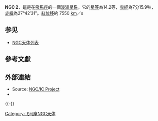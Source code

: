 {{Infobox galaxy
| name = [[NGC天體表|NGC]] 2
| image =[[File:NGC_0002_2MASS.jpg|180px]]
| caption = NGC 2 ([[2MASS|2MASS]])
| epoch = [[J2000|J2000]]
| type = Sab<ref name="ned">{{cite web
  | title=NASA/IPAC Extragalactic Database
  | work=Results for NGC 2
  | url=http://nedwww.ipac.caltech.edu/cgi-bin/nph-objsearch?objname=NGC+2&img_stamp=yes&extend=no
  | accessdate=2006-11-18
  | archive-date=2019-10-18
  | archive-url=https://web.archive.org/web/20191018180532/http://ned.ipac.caltech.edu/cgi-bin/nph-objsearch?objname=NGC+2&img_stamp=yes&extend=no
  | dead-url=no
  }}</ref>
| ra = {{RA|00|07|17.1}}<ref name="ned" />
| dec = {{DEC|+27|40|42}}<ref name="ned" />
| z = 0.025214<ref name=ned/>
| h_radial_v = {{nowrap|7559 [[Metre_per_second|km/s]]}}<ref name=ned/>
| dist_ly = 303 ± 25 M[[光年|ly]]<br/>{{nowrap|(93.1 ± 7.7 M[[秒差距|pc]])}}<ref name=ned-dist>{{cite web
  |title=Distance Results for NGC 0002
  |work=NASA/IPAC Extragalactic Database
  |url=http://nedwww.ipac.caltech.edu/cgi-bin/nDistance?name=NGC+0002
  |accessdate=2010-05-03
  |archive-date=2019-10-18
  |archive-url=https://web.archive.org/web/20191018180459/http://ned.ipac.caltech.edu/cgi-bin/nDistance?name=NGC+0002
  |dead-url=no
  }}</ref>
| appmag_v = +15.0<ref name="ned" />
| size_v = 1′.0 × 0′.6<ref name="ned" />
| constellation name = [[飛馬座|飛馬座]]
| notes = -
| names = [[烏普薩拉總目錄|UGC]] 59, PGC 567, [[星雲和星團總表|GC]] 6246 <ref name="ned" />
}}
'''NGC 2'''，這是在[[飛馬座|飛馬座]]的一個[[漩渦星系|漩渦星系]]。它的[[星等|星等]]為14.2等，[[赤經|赤經]]為7分15.9秒，[[赤緯|赤緯]]為27°42′31″。[[紅位移|紅位移]]約 7550 [[公里|km]]／s

== 参见 ==
*[[NGC天体列表|NGC天体列表]]

==參考文獻==
{{Reflist}}

==外部連結==
* Source: [http://www.ngcic.org/ NGC/IC Project]{{Wayback|url=http://www.ngcic.org/ |date=20070927000057 }}
* {{WikiSky}}

{{-}}
{{galaxy-stub}}
{{astro-stub}}
{{Catalogs|NGC=1|UGC=57|PGC=564}}
{{Sky|00|07|17.1|+|27|40|42|313300000}}
{{Ngc5}}

{{DEFAULTSORT:NGC 0002}}
[[Category:飞马座NGC天体|Category:飞马座NGC天体]]